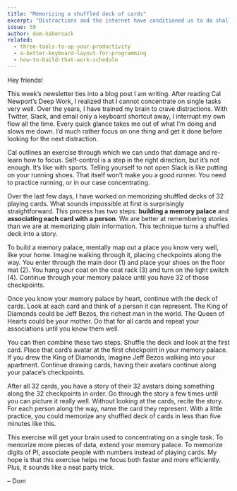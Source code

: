 ```yaml
---
title: "Memorizing a shuffled deck of cards"
excerpt: "Distractions and the internet have conditioned us to do shallow work. To engage in Deep Work, we need to learn how to concentrate again."
issue: 59
author: dom-habersack
related:
  - three-tools-to-up-your-productivity
  - a-better-keyboard-layout-for-programming
  - how-to-build-that-work-schedule
---
```

Hey friends!

This week’s newsletter ties into a blog post I am writing. After reading Cal Newport’s Deep Work, I realized that I cannot concentrate on single tasks very well. Over the years, I have trained my brain to crave distractions. With Twitter, Slack, and email only a keyboard shortcut away, I interrupt my own flow all the time. Every quick glance takes me out of what I’m doing and slows me down. I’d much rather focus on one thing and get it done before looking for the next distraction.

Cal outlines an exercise through which we can undo that damage and re-learn how to focus. Self-control is a step in the right direction, but it’s not enough. It’s like with sports. Telling yourself to not open Slack is like putting on your running shoes. That itself won’t make you a good runner. You need to practice running, or in our case concentrating.

Over the last few days, I have worked on memorizing shuffled decks of 32 playing cards. What sounds impossible at first is surprisingly straightforward. This process has two steps: **building a memory palace** and **associating each card with a person**. We are better at remembering stories than we are at memorizing plain information. This technique turns a shuffled deck into a story.

To build a memory palace, mentally map out a place you know very well, like your home. Imagine walking through it, placing checkpoints along the way. You enter through the main door (1) and place your shoes on the floor mat (2). You hang your coat on the coat rack (3) and turn on the light switch (4). Continue through your memory palace until you have 32 of those checkpoints.

Once you know your memory palace by heart, continue with the deck of cards. Look at each card and think of a person it can represent. The King of Diamonds could be Jeff Bezos, the richest man in the world. The Queen of Hearts could be your mother. Do that for all cards and repeat your associations until you know them well.

You can then combine these two steps. Shuffle the deck and look at the first card. Place that card’s avatar at the first checkpoint in your memory palace. If you drew the King of Diamonds, imagine Jeff Bezos walking into your apartment. Continue drawing cards, having their avatars continue along your palace’s checkpoints.

After all 32 cards, you have a story of their 32 avatars doing something along the 32 checkpoints in order. Go through the story a few times until you can picture it really well. Without looking at the cards, recite the story. For each person along the way, name the card they represent. With a little practice, you could memorize any shuffled deck of cards in less than five minutes like this.

This exercise will get your brain used to concentrating on a single task. To memorize more pieces of data, extend your memory palace. To memorize digits of PI, associate people with numbers instead of playing cards. My hope is that this exercise helps me focus both faster and more efficiently. Plus, it sounds like a neat party trick.

– Dom
